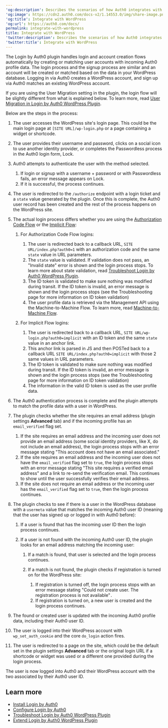 ---
'og:description': Describes the scenarios of how Auth0 integrates with WordPress
'og:image': https://cdn2.auth0.com/docs-v2/1.14553.0/img/share-image.png
'og:title': Integrate with WordPress
'og:url': https://auth0.com/docs/
permalink: integrate-with-wordpress
title: Integrate with WordPress
'twitter:description': Describes the scenarios of how Auth0 integrates with WordPress
'twitter:title': Integrate with WordPress
---
The Login by Auth0 plugin handles login and account creation flows automatically by creating or matching user accounts with incoming Auth0 profile data. The login process and the signup process are similar and an account will be created or matched based on the data in your WordPress database. Logging in via Auth0 creates a WordPress account, and sign up via Auth0 matches an existing WordPress account.

If you are using the User Migration setting in the plugin, the login flow will be slightly different from what is explained below. To learn more, read [User Migration in Login by Auth0 WordPress Plugin](/docs/customize/integrations/cms/wordpress-plugin/user-migration-in-login-by-auth0).

Below are the steps in the process:

1. The user accesses the WordPress site's login page. This could be the main login page at `[SITE URL]/wp-login.php` or a page containing a widget or shortcode.
2. The user provides their username and password, clicks on a social icon to use another identity provider, or completes the Passwordless process in the Auth0 login form, Lock.
3. Auth0 attempts to authenticate the user with the method selected.

   1. If login or signup with a username + password or with Passwordless fails, an error message appears on Lock.
   2. If it is successful, the process continues.
4. The user is redirected to the `/authorize` endpoint with a login ticket and a `state` value generated by the plugin. Once this is complete, the Auth0 user record has been created and the rest of the process happens on the WordPress site.
5. The actual login process differs whether you are using the [Authorization Code Flow](/docs/get-started/authentication-and-authorization-flow/authorization-code-flow) or the [Implicit Flow](/docs/authenticate/login/oidc-conformant-authentication/oidc-adoption-implicit-flow):

   1. For Authorization Code Flow logins:

      1. The user is redirected back to a callback URL, `SITE URL/index.php?auth0=1` with an authorization code and the same `state` value in URL parameters.
      2. The `state` value is validated. If validation does not pass, an "Invalid state" error is shown and the login process stops. To learn more about state validation, read [Troubleshoot Login by Auth0 WordPress Plugin](/docs/customize/integrations/cms/wordpress-plugin/troubleshoot-login-by-auth0).
      3. The ID token is validated to make sure nothing was modified during transit. If the ID token is invalid, an error message is shown and the login process stops (see the Troubleshooting page for more information on ID token validation)
      4. The user profile data is retrieved via the Management API using the Machine-to-Machine Flow. To learn more, read [Machine-to-Machine Flow](/docs/get-started/authentication-and-authorization-flow/client-credentials-flow).
   2. For Implicit Flow logins:

      1. The user is redirected back to a callback URL, `SITE URL/wp-login.php?auth0=implicit` with an ID token and the same `state` value in an anchor link.
      2. This anchor link is parsed in JS and then POSTed back to a callback URL `SITE URL/index.php?auth0=implicit` with those 2 same values in URL parameters.
      3. The ID token is validated to make sure nothing was modified during transit. If the ID token is invalid, an error message is shown and the login process stops (see the Troubleshooting page for more information on ID token validation)
      4. The information in the valid ID token is used as the user profile data.
6. The Auth0 authentication process is complete and the plugin attempts to match the profile data with a user in WordPress.
7. The plugin checks whether the site requires an email address (plugin settings **Advanced** tab) and if the incoming profile has an `email_verified` flag set.

   1. If the site requires an email address and the incoming user does not provide an email address (some social identity providers, like X, do not include an email address), the login process stops with an error message stating "This account does not have an email associated."
   2. If the site requires an email address and the incoming user does not have the `email_verified` flag set to `true`, the login process stops with an error message stating "This site requires a verified email address" and a link to re-send the verification email. This continues to show until the user successfully verifies their email address.
   3. If the site does not require an email address or the incoming user has the `email_verified` flag set to `true`, then the login process continues.
8. The plugin checks to see if there is a user in the WordPress database with a `usermeta` value that matches the incoming Auth0 user ID (meaning that the user has signed up or logged in with Auth0 before):

   1. If a user is found that has the incoming user ID then the login process continues.
   2. If a user is not found with the incoming Auth0 user ID, the plugin looks for an email address matching the incoming user:

      1. If a match is found, that user is selected and the login process continues.
      2. If a match is not found, the plugin checks if registration is turned on for the WordPress site:

         1. If registration is turned off, the login process stops with an error message stating "Could not create user. The registration process is not available"`.`
         2. If registration is turned on, a new user is created and the login process continues.
9. The found or created user is updated with the incoming Auth0 profile data, including their Auth0 user ID.
10. The user is logged into their WordPress account with `wp_set_auth_cookie` and the core `do_login` action fires.
11. The user is redirected to a page on the site, which could be the default set in the plugin settings **Advanced** tab or the original login URL if a shortcode or widget was used or a different one provided during the login process.

The user is now logged into Auth0 and their WordPress account with the two associated by their Auth0 user ID.

## Learn more

* [Install Login by Auth0](/docs/customize/integrations/cms/wordpress-plugin/install-login-by-auth0)
* [Configure Login by Auth0](/docs/customize/integrations/cms/wordpress-plugin/configure-login-by-auth0)
* [Troubleshoot Login by Auth0 WordPress Plugin](/docs/customize/integrations/cms/wordpress-plugin/troubleshoot-login-by-auth0)
* [Extend Login by Auth0 WordPress Plugin](/docs/customize/integrations/cms/wordpress-plugin/extend-login-by-auth0)